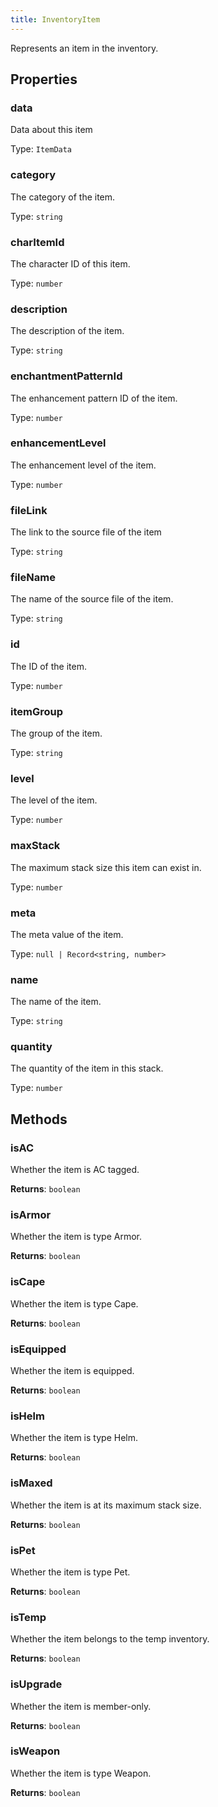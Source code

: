 ```yaml
---
title: InventoryItem
---
```



Represents an item in the inventory.


## Properties
### data


Data about this item


Type: `ItemData`


### category <Badge text="Getter" size="small" />	


The category of the item.


Type: `string`


### charItemId <Badge text="Getter" size="small" />	


The character ID of this item.


Type: `number`


### description <Badge text="Getter" size="small" />	


The description of the item.


Type: `string`


### enchantmentPatternId <Badge text="Getter" size="small" />	


The enhancement pattern ID of the item.


Type: `number`


### enhancementLevel <Badge text="Getter" size="small" />	


The enhancement level of the item.


Type: `number`


### fileLink <Badge text="Getter" size="small" />	


The link to the source file of the item


Type: `string`


### fileName <Badge text="Getter" size="small" />	


The name of the source file of the item.


Type: `string`


### id <Badge text="Getter" size="small" />	


The ID of the item.


Type: `number`


### itemGroup <Badge text="Getter" size="small" />	


The group of the item.


Type: `string`


### level <Badge text="Getter" size="small" />	


The level of the item.


Type: `number`


### maxStack <Badge text="Getter" size="small" />	


The maximum stack size this item can exist in.


Type: `number`


### meta <Badge text="Getter" size="small" />	


The meta value of the item.


Type: `null | Record<string, number>`


### name <Badge text="Getter" size="small" />	


The name of the item.


Type: `string`


### quantity <Badge text="Getter" size="small" />	


The quantity of the item in this stack.


Type: `number`


## Methods

### isAC

Whether the item is AC tagged.



**Returns**: `boolean`

### isArmor

Whether the item is type Armor.



**Returns**: `boolean`

### isCape

Whether the item is type Cape.



**Returns**: `boolean`

### isEquipped

Whether the item is equipped.



**Returns**: `boolean`

### isHelm

Whether the item is type Helm.



**Returns**: `boolean`

### isMaxed

Whether the item is at its maximum stack size.



**Returns**: `boolean`

### isPet

Whether the item is type Pet.



**Returns**: `boolean`

### isTemp

Whether the item belongs to the temp inventory.



**Returns**: `boolean`

### isUpgrade

Whether the item is member-only.



**Returns**: `boolean`

### isWeapon

Whether the item is type Weapon.



**Returns**: `boolean`
